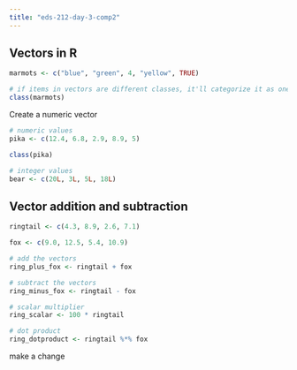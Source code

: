 ```yaml
---
title: "eds-212-day-3-comp2"
---
```


## Vectors in R

```r
marmots <- c("blue", "green", 4, "yellow", TRUE)

# if items in vectors are different classes, it'll categorize it as one common type
class(marmots) 
```

Create a numeric vector

```r
# numeric values
pika <- c(12.4, 6.8, 2.9, 8.9, 5)

class(pika)
```

```r
# integer values
bear <- c(20L, 3L, 5L, 18L)
```

## Vector addition and subtraction

```r
ringtail <- c(4.3, 8.9, 2.6, 7.1)

fox <- c(9.0, 12.5, 5.4, 10.9)

# add the vectors
ring_plus_fox <- ringtail + fox 

# subtract the vectors
ring_minus_fox <- ringtail - fox

# scalar multiplier
ring_scalar <- 100 * ringtail

# dot product
ring_dotproduct <- ringtail %*% fox
```

make a change
